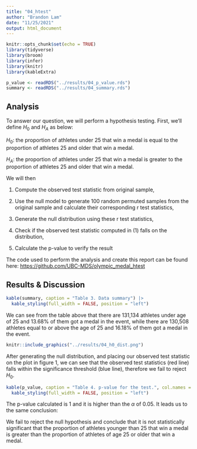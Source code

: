 ```yaml
---
title: "04_htest"
author: "Brandon Lam"
date: "11/25/2021"
output: html_document
---
```


```r
knitr::opts_chunk$set(echo = TRUE)
library(tidyverse)
library(broom)
library(infer)
library(knitr)
library(kableExtra)
```

```r
p_value <- readRDS("../results/04_p_value.rds")
summary <- readRDS("../results/04_summary.rds")
```

## Analysis

To answer our question, we will perform a hypothesis testing. First, we'll define $H_0$ and $H_A$ as below:

$H_0:$ the proportion of athletes under 25 that win a medal is equal to the proportion of athletes 25 and older that win a medal.

$H_A:$ the proportion of athletes under 25 that win a medal is greater to the proportion of athletes 25 and older that win a medal.

We will then

1. Compute the observed test statistic from original sample,

2. Use the null model to generate 100 random permuted samples from the original sample and calculate their corresponding r test statistics,

3. Generate the null distribution using these r test statistics,

4. Check if the observed test statistic computed in (1) falls on the distribution,

5. Calculate the p-value to verify the result

The code used to perform the analysis and create this report can be found here: [https://github.com/UBC-MDS/olympic_medal_htest](https://github.com/UBC-MDS/olympic_medal_htest/)

## Results & Discussion

```r
kable(summary, caption = "Table 3. Data summary") |>
  kable_styling(full_width = FALSE, position = "left")
```

We can see from the table above that there are 131,134 athletes under age of 25 and 13.68% of them got a medal in the event, while there are 130,508 athletes equal to or above the age of 25 and 16.18% of them got a medal in the event.

```r
knitr::include_graphics("../results/04_h0_dist.png")
```

After generating the null distribution, and placing our observed test statistic on the plot in figure 1, we can see that the observed test statistics (red line) falls within the significance threshold (blue line), therefore we fail to reject $H_0$.

```r
kable(p_value, caption = "Table 4. p-value for the test.", col.names = 'p-value') |>
  kable_styling(full_width = FALSE, position = "left")
```

The p-value calculated is 1 and it is higher than the $\alpha$ of 0.05. It leads us to the same conclusion:

We fail to reject the null hypothesis and conclude that it is not statistically significant that the proportion of athletes younger than 25 that win a medal is greater than the proportion of athletes of age 25 or older that win a medal.
